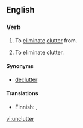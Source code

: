 ==English==

===Verb===
{{en-verb|unclutters|uncluttering|uncluttered|uncluttered}}

# {{transitive}} To [[eliminate]] [[clutter]] from.
# {{intransitive}} To eliminate clutter.

====Synonyms====
* {{sense|both senses}} [[declutter]]

====Translations====
{{trans-top|To eliminate clutter}}
* Finnish: {{t+|fi|järjestää}}, {{t-|fi|selkeyttää}}
{{trans-mid}}
{{trans-bottom}}

[[vi:unclutter]]